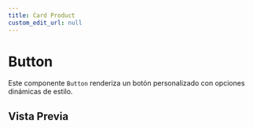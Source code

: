 ```yaml
---
title: Card Product
custom_edit_url: null
---
```




# Button

Este componente `Button` renderiza un botón personalizado con opciones dinámicas de estilo.

## Vista Previa

<div className="flex flex-wrap justify-center gap-4">
    <CardProduct
        title="Tramontana"
        price={4.99}
        image="https://media.airedesantafe.com.ar/p/1a143e8b5dce341d6ff5530dcc3b0ace/adjuntos/268/imagenes/003/790/0003790031/1200x0/smart/imagepng.png"
    />
</div>